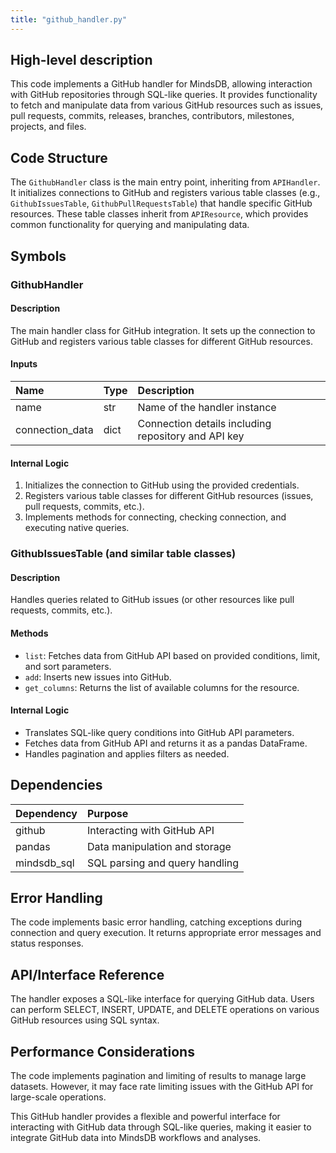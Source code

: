 ```yaml
---
title: "github_handler.py"
---
```


## High-level description
This code implements a GitHub handler for MindsDB, allowing interaction with GitHub repositories through SQL-like queries. It provides functionality to fetch and manipulate data from various GitHub resources such as issues, pull requests, commits, releases, branches, contributors, milestones, projects, and files.

## Code Structure
The `GithubHandler` class is the main entry point, inheriting from `APIHandler`. It initializes connections to GitHub and registers various table classes (e.g., `GithubIssuesTable`, `GithubPullRequestsTable`) that handle specific GitHub resources. These table classes inherit from `APIResource`, which provides common functionality for querying and manipulating data.

## Symbols

### GithubHandler
#### Description
The main handler class for GitHub integration. It sets up the connection to GitHub and registers various table classes for different GitHub resources.

#### Inputs
| Name | Type | Description |
|:-----|:-----|:------------|
| name | str | Name of the handler instance |
| connection_data | dict | Connection details including repository and API key |

#### Internal Logic
1. Initializes the connection to GitHub using the provided credentials.
2. Registers various table classes for different GitHub resources (issues, pull requests, commits, etc.).
3. Implements methods for connecting, checking connection, and executing native queries.

### GithubIssuesTable (and similar table classes)
#### Description
Handles queries related to GitHub issues (or other resources like pull requests, commits, etc.).

#### Methods
- `list`: Fetches data from GitHub API based on provided conditions, limit, and sort parameters.
- `add`: Inserts new issues into GitHub.
- `get_columns`: Returns the list of available columns for the resource.

#### Internal Logic
- Translates SQL-like query conditions into GitHub API parameters.
- Fetches data from GitHub API and returns it as a pandas DataFrame.
- Handles pagination and applies filters as needed.

## Dependencies
| Dependency | Purpose |
|:-----------|:--------|
| github | Interacting with GitHub API |
| pandas | Data manipulation and storage |
| mindsdb_sql | SQL parsing and query handling |

## Error Handling
The code implements basic error handling, catching exceptions during connection and query execution. It returns appropriate error messages and status responses.

## API/Interface Reference
The handler exposes a SQL-like interface for querying GitHub data. Users can perform SELECT, INSERT, UPDATE, and DELETE operations on various GitHub resources using SQL syntax.

## Performance Considerations
The code implements pagination and limiting of results to manage large datasets. However, it may face rate limiting issues with the GitHub API for large-scale operations.

This GitHub handler provides a flexible and powerful interface for interacting with GitHub data through SQL-like queries, making it easier to integrate GitHub data into MindsDB workflows and analyses.